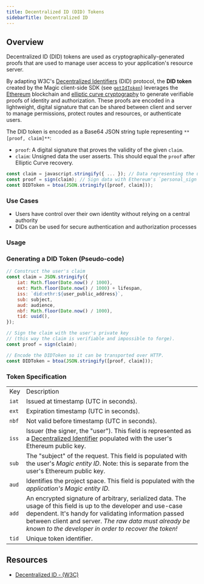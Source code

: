 ```yaml
---
title: Decentralized ID (DID) Tokens
sidebarTitle: Decentralized ID
---
```


## Overview

Decentralized ID (DID) tokens are used as cryptographically-generated proofs that are used to manage user access to your application's resource server.

By adapting W3C's [Decentralized Identifiers](https://w3c-ccg.github.io/did-primer/) (DID) protocol, the **DID token** created by the Magic client-side SDK (see [`getIdToken`](/embedded-wallet/api/client-side-sdks/javascript#getidtoken)) leverages the [Ethereum](https://ethereum.org/) blockchain and [elliptic curve cryptography](https://en.wikipedia.org/wiki/Elliptic-curve_cryptography) to generate verifiable proofs of identity and authorization. These proofs are encoded in a lightweight, digital signature that can be shared between client and server to manage permissions, protect routes and resources, or authenticate users.

The DID token is encoded as a Base64 JSON string tuple representing `**[proof, claim]**`:

- `proof`: A digital signature that proves the validity of the given `claim`.
- `claim`: Unsigned data the user asserts. This should equal the `proof` after Elliptic Curve recovery.

```javascript JavaScript icon="square-js"
const claim = javascript.stringify({ ... }); // Data representing the user's access
const proof = sign(claim); // Sign data with Ethereum's `personal_sign` method
const DIDToken = btoa(JSON.stringify([proof, claim]));
```

### Use Cases


* Users have control over their own identity without relying on a central authority
* DIDs can be used for secure authentication and authorization processes

### Usage


### Generating a DID Token (Pseudo-code)

```javascript JavaScript icon="square-js"
// Construct the user's claim
const claim = JSON.stringify({
    iat: Math.floor(Date.now() / 1000),
    ext: Math.floor(Date.now() / 1000) + lifespan,
    iss: `did:ethr:${user_public_address}`,
    sub: subject,
    aud: audience,
    nbf: Math.floor(Date.now() / 1000),
    tid: uuid(),
});

// Sign the claim with the user's private key
// (this way the claim is verifiable and impossible to forge).
const proof = sign(claim);

// Encode the DIDToken so it can be transported over HTTP.
const DIDToken = btoa(JSON.stringify([proof, claim]));
```

### Token Specification

|       |                                                                                                                                                                                                                                                                                           |
| ----- | ----------------------------------------------------------------------------------------------------------------------------------------------------------------------------------------------------------------------------------------------------------------------------------------- |
| Key   | Description                                                                                                                                                                                                                                                                               |
| `iat` | Issued at timestamp (UTC in seconds).                                                                                                                                                                                                                                                     |
| `ext` | Expiration timestamp (UTC in seconds).                                                                                                                                                                                                                                                    |
| `nbf` | Not valid before timestamp (UTC in seconds).                                                                                                                                                                                                                                              |
| `iss` | Issuer (the signer, the "user"). This field is represented as a [Decentralized Identifier](https://w3c-ccg.github.io/did-primer/#the-format-of-a-did) populated with the user's Ethereum public key.                                                                                      |
| `sub` | The "subject" of the request. This field is populated with the user's _Magic entity ID_. Note: this is separate from the user's Ethereum public key.                                                                                                                                      |
| `aud` | Identifies the project space. This field is populated with the _application's Magic entity ID._                                                                                                                                                                                           |
| `add` | An encrypted signature of arbitrary, serialized data. The usage of this field is up to the developer and use-case dependent. It's handy for validating information passed between client and server. _The raw data must already be known to the developer in order to recover the token!_ |
| `tid` | Unique token identifier.                                                                                                                                                                                                                                                                  |

## Resources

- [Decentralized ID - (W3C)](https://www.w3.org/TR/did-core/)
